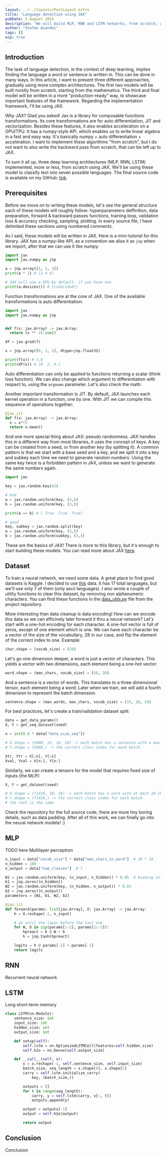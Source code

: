 ```yaml
---
layout: ../../layouts/PostLayout.astro
title: "Language detection using JAX"
pubDate: 5 August 2024
description: "We will build MLP, RNN and LSTM networks, from scratch, with JAX"
author: "Stefan Asandei"
tags: []
wip: true
---
```



## Introduction

The task of language detection, in the context of deep learning, implies finding the language a word or sentence is written in. This can be done in many ways. In this article, I want to present three different approaches, gradually using more complex architectures. The first two models will be built mostly from scratch, starting from the mathematics. The third and final model will be written in a more "production-ready" way, to showcase important features of the framework. Regarding the implementation framework, I'll be using JAX.

Why JAX? Glad you asked! Jax is a library for composable functions transformations. Its core transformations are for auto differentiation, JIT and vectorization. Besides these features, it also enables acceleration on a GPU/TPU. It has a numpy-style API, which enables us to write linear algebra in a fast and easy way. It's basically numpy + auto differentiation + acceleration. I want to implement these algorithms "from scratch", but I do not want to also write the backward pass from scratch, that can be left up to JAX.

To sum it all up, three deep learning architectures (MLP, RNN, LSTM) implemented, more or less, from scratch using JAX. We'll be using these model to classify text into seven possible languages. The final source code is available on my GitHub: [link](https://github.com/stefanasandei/english-or-spanish).

## Prerequisites

Before we move on to writing these models, let's see the general structure each of these models will roughly follow: hyperparameters deffinition, data preparation, forward & backward passes functions, training loop, validation loss & accuracy checking, sampling, plotting. In every source file, I have delimited these sections using numbered comments.

As I said, these models will be written in JAX. Here is a mini-tutorial for this library. JAX has a numpy-like API, as a convention we alias it as `jnp` when we import, after that we can use it like numpy:

```py
import jax
import jax.numpy as jnp

a = jnp.array([1, 2, 3])
print(a * 2) # [2 4 6]

# JAX will use a GPU by default, if you have one
print(a.devices()) # {cuda(id=0)}
```

Function transformations are at the core of JAX. One of the available transformations is auto differentiation:

```py
import jax
import jax.numpy as jnp


def f(x: jax.Array) -> jax.Array:
  return (x ** 2).sum()

df = jax.grad(f)

x = jnp.array([0, 1, 2], dtype=jnp.float32)

print(f(x)) # 5.0
print(df(x)) # [0. 2. 4.]
```

Auto differentiation can only be applied to functions returning a scalar (think loss function). We can also change which argument to differentiation with respect to, using the `argnums` parameter. Let's also check the math:

<Latex
  formula="
f(X) = \sum_{x_i \in X} x_i^2 \implies \frac{\mathrm{d} f}{\mathrm{d} X} = 2X
"
  big={true}
/>

Another important transformation is JIT. By default, JAX launches each kernel operation in a function, one by one. With JIT we can compile this sequence of operations together:

```py
@jax.jit
def f(x: jax.Array) -> jax.Array:
  x = x**2
  return x.mean()
```

And one more special thing about JAX: pseudo randomness. JAX handles this in a different way from most libraries, it uses the concept of keys. A key can be created from a seed, or from another key (by splitting it). A common pattern is that we start with a base seed and a key, and we split it into a key and subkey each time we need to generate random numbers. Using the same key twice is a forbidden pattern in JAX, unless we want to generate the same numbers again.

```py
import jax

key = jax.random.key(42)

# bad
a = jax.random.uniform(key, (3,))
b = jax.random.uniform(key, (3,))

print(a == b) # [ True  True  True]

# good
key, subkey = jax.random.split(key)
a = jax.random.uniform(key, (3,))
b = jax.random.uniform(subkey, (3,))
```

These are the basics of JAX! There is more to this library, but it's enough to start building these models. You can read more about JAX [here](https://jax.readthedocs.io/en/latest/index.html).

## Dataset

To train a neural network, we need some data. A great place to find good datasets is Kaggle. I decided to use [this](https://www.kaggle.com/datasets/basilb2s/language-detection) data. It has 17 total languages, but we'll use only 7 of them (only ascii languages). I also wrote a couple of utility functions to clear this dataset, by removing non alphanumeric characters. You can find these functions in the [data_utils.py](https://github.com/stefanasandei/english-or-spanish/blob/main/src/data_utils.py) file from the project repository.

More interesting than data cleanup is data encoding! How can we encode this data so we can efficinely later forward it thru a neural network? Let's start with a one-hot encoding for each character. A one-hot vector is full of zeros, except of one element which is one. We can have each character be a vector of the size of the vocabullary, 28 in our case, and flip the element of the correct index to one. Example:

<Latex
  formula="
\text{char = } \begin{bmatrix}
0 & 0 & 0 & 1 & 0 & \cdots & 0 & 0
\end{bmatrix}
"
  big={true}
/>

```py
char.shape = (vocab_size) = (28)
```

Let's go one dimension deeper, a word is just a vector of characters. This yields a vector with two dimensions, each element being a one-hot vector:

<Latex
  formula="
\text{word = } \begin{bmatrix}
0 & 0 & 0 & 1 & 0 & \cdots & 0 & 0 \\ 
0 & 0 & 0 & 0 & 0 & \cdots & 1 & 0 \\ 
0 & 1 & 0 & 0 & 0 & \cdots & 0 & 0 
\end{bmatrix}
"
  big={true}
/>

```py
word.shape = (max_chars, vocab_size) = (10, 28)
```

And a sentence is a vector of words. This translates to a three dimensional tensor, each element being a word. Later when we train, we will add a fourth dimension to represent the batch dimension.

<Latex
  formula="
\text{sentence = } \begin{bmatrix}
\text{word}_{\text{ 0}} & \text{word}_{\text{ 1}} & \cdots & \text{word}_{\text{ n}} 
\end{bmatrix}
  "
  big={true}
/>

```py
sentence.shape = (max_words, max_chars, vocab_size) = (15, 10, 28)
```

For best practices, let's create a train/validation dataset split:

```py
data = get_data_params()
X, Y = get_seq_dataset(seed)

n = int(0.8 * data["data_size_seq"])

# X.shape = (5800, 15, 10, 28) -> each batch has a sentence with a max of 15 words, each has at most 10 characters
# Y.shape = (5800,) -> the correct class index for each batch

Xtr, Ytr = X[:n], Y[:n]
Xval, Yval = X[n:], Y[n:]
```

Similarly, we can create a tensors for the model that requires fixed size of inputs (the MLP):

```py
X, Y = get_dataset(seed)

# X.shape = (71416, 10, 28) -> each batch has a word with at most 10 characters
# Y.shape = (71416,) -> the correct class index for each batch
# the rest is the same
```

Check the repository for the full source code, there are more tiny boring details, such as data padding. After all of this work, we can finally go into the neural network models! :)

## MLP

TODO here
Multilayer perceptron

<Latex formula="\hat{y} = \tanh{(x W_1^T + b_1)} W_2^{T} + b_2" big={true} />

```py
n_input = data["vocab_size"] * data["max_chars_in_word"]  # 28 * 10
n_hidden = 100
n_output = data["num_classes"]  # 7

W1 = jax.random.uniform(key, (n_input, n_hidden)) * 0.05  # kaiming init
b1 = jnp.zeros((n_hidden))
W2 = jax.random.uniform(key, (n_hidden, n_output)) * 0.01
b2 = jnp.zeros((n_output))
parameters = [W1, b1, W2, b2]
```

```py
@jax.jit
def forward(params: list[jax.Array], X: jax.Array) -> jax.Array:
    h = X.reshape(-1, n_input)

    # go until the layer before the last one
    for W, b in zip(params[:-2], params[1:-2]):
        hpreact = h @ W + b
        h = jnp.tanh(hpreact)

    logits = h @ params[-2] + params[-1]
    return logits
```

## RNN

Recurrent neural network

<Latex
  formula="h^{(t)} = \tanh{(x^{(t)} W_{ih}^{T} + b_{ih} +  h^{(t-1)} W_{hh}^{T} + b_{hh})}"
  big={true}
/>

<Latex formula="\hat{y}^{(t)} = h^{(t)} W_{ho}^{T} + b_{ho}" big={true} />

## LSTM

Long short-term memory

```py
class LSTM(nn.Module):
    sentence_size: int
    input_size: int
    hidden_size: int
    output_size: int

    def setup(self):
        self.lstm = nn.OptimizedLSTMCell(features=self.hidden_size)
        self.h2o = nn.Dense(self.output_size)

    def __call__(self, x):
        x = x.reshape(-1, self.sentence_size, self.input_size)
        batch_size, seq_length = x.shape[0], x.shape[1]
        carry = self.lstm.initialize_carry(
            key, (batch_size,))

        outputs = []
        for t in range(seq_length):
            carry, y = self.lstm(carry, x[:, t])
            outputs.append(y)

        output = outputs[-1]
        output = self.h2o(output)

        return output
```

## Conclusion

Conclusion
